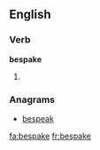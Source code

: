 ==English==

===Verb===
'''bespake'''

# {{context|archaic}} {{simple past of|bespeak}}

===Anagrams===
* [[bespeak#English|bespeak]]

[[fa:bespake]]
[[fr:bespake]]